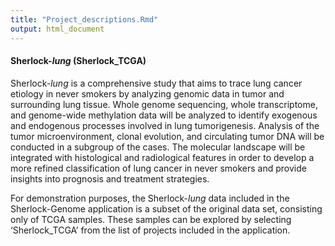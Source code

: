 ```yaml
---
title: "Project_descriptions.Rmd"
output: html_document
---
```

#### **Sherlock-*lung* (Sherlock_TCGA)**

Sherlock-*lung* is a comprehensive study that aims to trace lung cancer etiology in never smokers by analyzing genomic data in tumor and surrounding lung tissue. Whole genome sequencing, whole transcriptome, and genome-wide methylation data will be analyzed to identify exogenous and endogenous processes involved in lung tumorigenesis. Analysis of the tumor microenvironment, clonal evolution, and circulating tumor DNA will be conducted in a subgroup of the cases. The molecular landscape will be integrated with histological and radiological features in order to develop a more refined classification of lung cancer in never smokers and provide insights into prognosis and treatment strategies.

For demonstration purposes, the Sherlock-*lung* data included in the Sherlock-Genome application is a subset of the original data set, consisting only of TCGA samples. These samples can be explored by selecting 'Sherlock_TCGA' from the list of projects included in the application.

